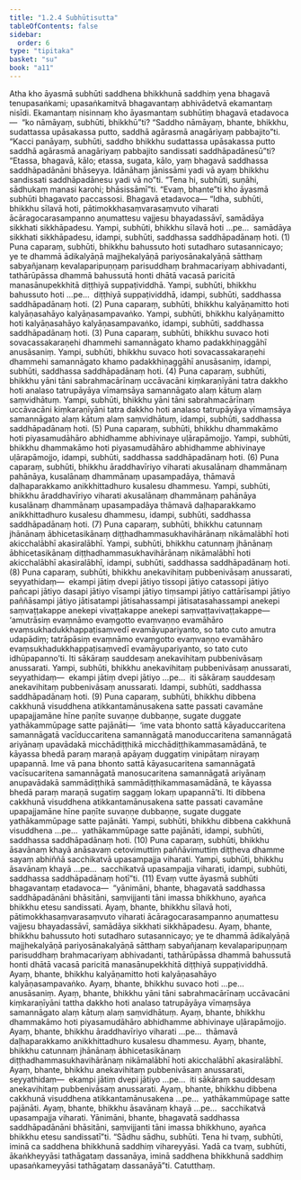```yaml
---
title: "1.2.4 Subhūtisutta"
tableOfContents: false
sidebar:
  order: 6
type: "tipitaka"
basket: "su"
book: "a11"
---
```



<DynamicBreadcrumb />

<Division number="14" book="a11" bookNo="17" page="538">

<Paragraph number="112" book="a11">
Atha kho āyasmā subhūti saddhena bhikkhunā saddhiṃ yena bhagavā tenupasaṅkami; upasaṅkamitvā bhagavantaṃ abhivādetvā ekamantaṃ nisīdi. Ekamantaṃ nisinnaṃ kho āyasmantaṃ subhūtiṃ bhagavā etadavoca—  “ko nāmāyaṃ, subhūti, bhikkhū”ti? “Saddho nāmāyaṃ, bhante, bhikkhu, sudattassa upāsakassa putto, saddhā agārasmā anagāriyaṃ pabbajito”ti.
</Paragraph>

<Paragraph number="113" book="a11">
“Kacci panāyaṃ, subhūti, saddho bhikkhu sudattassa upāsakassa putto saddhā agārasmā anagāriyaṃ pabbajito sandissati saddhāpadānesū”ti? “Etassa, bhagavā, kālo; etassa, sugata, kālo, yaṃ bhagavā saddhassa saddhāpadānāni bhāseyya. Idānāhaṃ jānissāmi yadi vā ayaṃ bhikkhu sandissati saddhāpadānesu yadi vā no”ti.
</Paragraph>

<Paragraph number="114" book="a11">
“Tena hi, subhūti, suṇāhi, sādhukaṃ manasi karohi; bhāsissāmī”ti. “Evaṃ, bhante”ti kho āyasmā subhūti bhagavato paccassosi. Bhagavā etadavoca—
</Paragraph>

<Paragraph number="115" book="a11">
“Idha, subhūti, bhikkhu sīlavā hoti, pātimokkhasaṃvarasaṃvuto viharati ācāragocarasampanno aṇumattesu vajjesu bhayadassāvī, samādāya sikkhati sikkhāpadesu. Yampi, subhūti, bhikkhu sīlavā hoti …pe…  samādāya sikkhati sikkhāpadesu, idampi, subhūti, saddhassa saddhāpadānaṃ hoti. (1)
</Paragraph>

<Paragraph number="116" book="a11">
Puna caparaṃ, subhūti, bhikkhu bahussuto hoti sutadharo sutasannicayo; ye te dhammā ādikalyāṇā majjhekalyāṇā pariyosānakalyāṇā sātthaṃ sabyañjanaṃ kevalaparipuṇṇaṃ parisuddhaṃ brahmacariyaṃ abhivadanti, tathārūpāssa dhammā bahussutā honti dhātā vacasā paricitā manasānupekkhitā diṭṭhiyā suppaṭividdhā. Yampi, subhūti, bhikkhu bahussuto hoti …pe…  diṭṭhiyā suppaṭividdhā, idampi, subhūti, saddhassa saddhāpadānaṃ hoti. (2)
</Paragraph>

<Paragraph number="117" book="a11">
Puna caparaṃ, subhūti, bhikkhu kalyāṇamitto hoti kalyāṇasahāyo kalyāṇasampavaṅko. Yampi, subhūti, bhikkhu kalyāṇamitto hoti kalyāṇasahāyo kalyāṇasampavaṅko, idampi, subhūti, saddhassa saddhāpadānaṃ hoti. (3)
</Paragraph>

<Paragraph number="118" book="a11">
Puna caparaṃ, subhūti, bhikkhu suvaco hoti sovacassakaraṇehi dhammehi samannāgato khamo padakkhiṇaggāhī anusāsaniṃ. Yampi, subhūti, bhikkhu suvaco hoti sovacassakaraṇehi dhammehi samannāgato khamo padakkhiṇaggāhī anusāsaniṃ, idampi, subhūti, saddhassa saddhāpadānaṃ hoti. (4)
</Paragraph>

<Paragraph number="119" book="a11">
Puna caparaṃ, subhūti, bhikkhu yāni tāni sabrahmacārīnaṃ uccāvacāni kiṃkaraṇīyāni tatra dakkho hoti analaso tatrupāyāya vīmaṃsāya samannāgato alaṃ kātuṃ alaṃ saṃvidhātuṃ. Yampi, subhūti, bhikkhu yāni tāni sabrahmacārīnaṃ uccāvacāni kiṃkaraṇīyāni tatra dakkho hoti analaso tatrupāyāya vīmaṃsāya samannāgato alaṃ kātuṃ alaṃ saṃvidhātuṃ, idampi, subhūti, saddhassa saddhāpadānaṃ hoti. (5)
</Paragraph>

<Paragraph number="120" book="a11">
Puna caparaṃ, subhūti, bhikkhu dhammakāmo hoti piyasamudāhāro abhidhamme abhivinaye uḷārapāmojjo. Yampi, subhūti, bhikkhu dhammakāmo hoti piyasamudāhāro abhidhamme abhivinaye uḷārapāmojjo, idampi, subhūti, saddhassa saddhāpadānaṃ hoti. (6)
</Paragraph>

<Paragraph number="121" book="a11">
Puna caparaṃ, subhūti, bhikkhu āraddhavīriyo viharati akusalānaṃ dhammānaṃ pahānāya, kusalānaṃ dhammānaṃ upasampadāya, thāmavā daḷhaparakkamo anikkhittadhuro kusalesu dhammesu. Yampi, subhūti, bhikkhu āraddhavīriyo viharati akusalānaṃ dhammānaṃ pahānāya kusalānaṃ dhammānaṃ upasampadāya thāmavā daḷhaparakkamo anikkhittadhuro kusalesu dhammesu, idampi, subhūti, saddhassa saddhāpadānaṃ hoti. (7)
</Paragraph>

<Paragraph number="122" book="a11">
Puna caparaṃ, subhūti, bhikkhu catunnaṃ jhānānaṃ ābhicetasikānaṃ diṭṭhadhammasukhavihārānaṃ nikāmalābhī hoti akicchalābhī akasiralābhī. Yampi, subhūti, bhikkhu catunnaṃ jhānānaṃ ābhicetasikānaṃ diṭṭhadhammasukhavihārānaṃ nikāmalābhī hoti akicchalābhī akasiralābhī, idampi, subhūti, saddhassa saddhāpadānaṃ hoti. (8)
</Paragraph>

<Paragraph number="123" book="a11">
Puna caparaṃ, subhūti, bhikkhu anekavihitaṃ pubbenivāsaṃ anussarati, seyyathidaṃ—  ekampi jātiṃ dvepi jātiyo tissopi jātiyo catassopi jātiyo pañcapi jātiyo dasapi jātiyo vīsampi jātiyo tiṃsampi jātiyo cattārīsampi jātiyo paññāsampi jātiyo jātisatampi jātisahassampi jātisatasahassampi anekepi saṃvaṭṭakappe anekepi vivaṭṭakappe anekepi saṃvaṭṭavivaṭṭakappe—  ‘amutrāsiṃ evaṃnāmo evaṃgotto evaṃvaṇṇo evamāhāro evaṃsukhadukkhappaṭisaṃvedī evamāyupariyanto, so tato cuto amutra udapādiṃ; tatrāpāsiṃ evaṃnāmo evaṃgotto evaṃvaṇṇo evamāhāro evaṃsukhadukkhappaṭisaṃvedī evamāyupariyanto, so tato cuto idhūpapanno’ti. Iti sākāraṃ sauddesaṃ anekavihitaṃ pubbenivāsaṃ anussarati. Yampi, subhūti, bhikkhu anekavihitaṃ pubbenivāsaṃ anussarati, seyyathidaṃ—  ekampi jātiṃ dvepi jātiyo …pe…  iti sākāraṃ sauddesaṃ anekavihitaṃ pubbenivāsaṃ anussarati. Idampi, subhūti, saddhassa saddhāpadānaṃ hoti. (9)
</Paragraph>

<Paragraph number="124" book="a11">
Puna caparaṃ, subhūti, bhikkhu dibbena cakkhunā visuddhena atikkantamānusakena satte passati cavamāne upapajjamāne hīne paṇīte suvaṇṇe dubbaṇṇe, sugate duggate yathākammūpage satte pajānāti—  ‘ime vata bhonto sattā kāyaduccaritena samannāgatā vacīduccaritena samannāgatā manoduccaritena samannāgatā ariyānaṃ upavādakā micchādiṭṭhikā micchādiṭṭhikammasamādānā, te kāyassa bhedā paraṃ maraṇā apāyaṃ duggatiṃ vinipātaṃ nirayaṃ upapannā. Ime vā pana bhonto sattā kāyasucaritena samannāgatā vacīsucaritena samannāgatā manosucaritena samannāgatā ariyānaṃ anupavādakā sammādiṭṭhikā sammādiṭṭhikammasamādānā, te kāyassa bhedā paraṃ maraṇā sugatiṃ saggaṃ lokaṃ upapannā’ti. Iti dibbena cakkhunā visuddhena atikkantamānusakena satte passati cavamāne upapajjamāne hīne paṇīte suvaṇṇe dubbaṇṇe, sugate duggate yathākammūpage satte pajānāti. Yampi, subhūti, bhikkhu dibbena cakkhunā visuddhena …pe…  yathākammūpage satte pajānāti, idampi, subhūti, saddhassa saddhāpadānaṃ hoti. (10)
</Paragraph>

<Paragraph number="125" book="a11">
Puna caparaṃ, subhūti, bhikkhu āsavānaṃ khayā anāsavaṃ cetovimuttiṃ paññāvimuttiṃ diṭṭheva dhamme sayaṃ abhiññā sacchikatvā upasampajja viharati. Yampi, subhūti, bhikkhu āsavānaṃ khayā …pe…  sacchikatvā upasampajja viharati, idampi, subhūti, saddhassa saddhāpadānaṃ hotī”ti. (11)
</Paragraph>

<Paragraph number="126" book="a11">
Evaṃ vutte āyasmā subhūti bhagavantaṃ etadavoca—  “yānimāni, bhante, bhagavatā saddhassa saddhāpadānāni bhāsitāni, saṃvijjanti tāni imassa bhikkhuno, ayañca bhikkhu etesu sandissati.
</Paragraph>

<Paragraph number="127" book="a11">
Ayaṃ, bhante, bhikkhu sīlavā hoti, pātimokkhasaṃvarasaṃvuto viharati ācāragocarasampanno aṇumattesu vajjesu bhayadassāvī, samādāya sikkhati sikkhāpadesu.
</Paragraph>

<Paragraph number="128" book="a11">
Ayaṃ, bhante, bhikkhu bahussuto hoti sutadharo sutasannicayo; ye te dhammā ādikalyāṇā majjhekalyāṇā pariyosānakalyāṇā sātthaṃ sabyañjanaṃ kevalaparipuṇṇaṃ parisuddhaṃ brahmacariyaṃ abhivadanti, tathārūpāssa dhammā bahussutā honti dhātā vacasā paricitā manasānupekkhitā diṭṭhiyā suppaṭividdhā.
</Paragraph>

<Paragraph number="129" book="a11">
Ayaṃ, bhante, bhikkhu kalyāṇamitto hoti kalyāṇasahāyo kalyāṇasampavaṅko.
</Paragraph>

<Paragraph number="130" book="a11">
Ayaṃ, bhante, bhikkhu suvaco hoti …pe…  anusāsaniṃ.
</Paragraph>

<Paragraph number="131" book="a11">
Ayaṃ, bhante, bhikkhu yāni tāni sabrahmacārīnaṃ uccāvacāni kiṃkaraṇīyāni tattha dakkho hoti analaso tatrupāyāya vīmaṃsāya samannāgato alaṃ kātuṃ alaṃ saṃvidhātuṃ.
</Paragraph>

<Paragraph number="132" book="a11">
Ayaṃ, bhante, bhikkhu dhammakāmo hoti piyasamudāhāro abhidhamme abhivinaye uḷārapāmojjo.
</Paragraph>

<Paragraph number="133" book="a11">
Ayaṃ, bhante, bhikkhu āraddhavīriyo viharati …pe…  thāmavā daḷhaparakkamo anikkhittadhuro kusalesu dhammesu.
</Paragraph>

<Paragraph number="134" book="a11">
Ayaṃ, bhante, bhikkhu catunnaṃ jhānānaṃ ābhicetasikānaṃ diṭṭhadhammasukhavihārānaṃ nikāmalābhī hoti akicchalābhī akasiralābhī.
</Paragraph>

<Paragraph number="135" book="a11">
Ayaṃ, bhante, bhikkhu anekavihitaṃ pubbenivāsaṃ anussarati, seyyathidaṃ—  ekampi jātiṃ dvepi jātiyo …pe…  iti sākāraṃ sauddesaṃ anekavihitaṃ pubbenivāsaṃ anussarati.
</Paragraph>

<Paragraph number="136" book="a11">
Ayaṃ, bhante, bhikkhu dibbena cakkhunā visuddhena atikkantamānusakena …pe…  yathākammūpage satte pajānāti.
</Paragraph>

<Paragraph number="137" book="a11">
Ayaṃ, bhante, bhikkhu āsavānaṃ khayā …pe…  sacchikatvā upasampajja viharati. Yānimāni, bhante, bhagavatā saddhassa saddhāpadānāni bhāsitāni, saṃvijjanti tāni imassa bhikkhuno, ayañca bhikkhu etesu sandissatī”ti.
</Paragraph>

<Paragraph number="138" book="a11">
“Sādhu sādhu, subhūti. Tena hi tvaṃ, subhūti, iminā ca saddhena bhikkhunā saddhiṃ vihareyyāsi. Yadā ca tvaṃ, subhūti, ākaṅkheyyāsi tathāgataṃ dassanāya, iminā saddhena bhikkhunā saddhiṃ upasaṅkameyyāsi tathāgataṃ dassanāyā”ti.

</Paragraph>
</Division>

<Paragraph number="139" type="center" book="a11">
Catutthaṃ.
</Paragraph>
